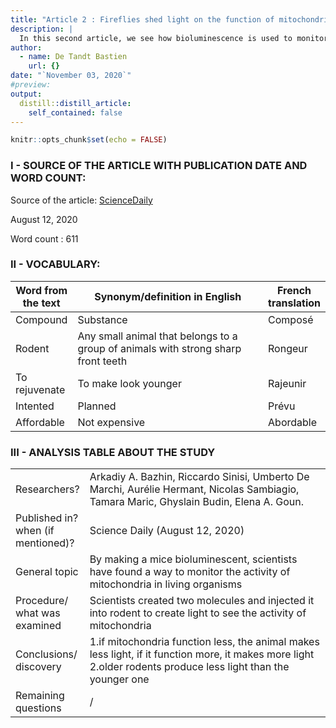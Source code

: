 ```yaml
---
title: "Article 2 : Fireflies shed light on the function of mitochondria"
description: |
  In this second article, we see how bioluminescence is used to monitor the activity of mitochondria.
author:
  - name: De Tandt Bastien
    url: {}
date: "`November 03, 2020`"
#preview: 
output:
  distill::distill_article:
    self_contained: false
---
```


```r
knitr::opts_chunk$set(echo = FALSE)
```

### I - SOURCE OF THE ARTICLE WITH PUBLICATION DATE AND WORD COUNT:

Source of the article: [ScienceDaily](https://www.sciencedaily.com/releases/2020/08/200812201330.htm?fbclid=IwAR2cxYqP-IAodpDLYH04DxwtMSB_FVjPX14euOdPEXqWGyQn3DJA7G-S3og)

August 12, 2020

Word count : 611

### II - VOCABULARY: 

| Word from the text | Synonym/definition in English                                                     | French translation |
|--------------------|-----------------------------------------------------------------------------------|--------------------|
| Compound           | Substance                                                                         | Composé            |
| Rodent             | Any small animal that belongs to a group of animals with strong sharp front teeth | Rongeur            |
| To rejuvenate      | To make look younger                                                              | Rajeunir           |
| Intented           | Planned                                                                           | Prévu              |
| Affordable         | Not expensive                                                                     | Abordable          |


### III - ANALYSIS TABLE ABOUT THE STUDY 

|                                           |                                                                                                                                                                 |
|-------------------------------------------|-----------------------------------------------------------------------------------------------------------------------------------------------------------------|
| Researchers?                              | Arkadiy A. Bazhin, Riccardo Sinisi, Umberto De Marchi, Aurélie Hermant, Nicolas Sambiagio, Tamara Maric, Ghyslain Budin, Elena A. Goun.                         |
|     Published in? when (if mentioned)?    | Science Daily (August 12, 2020)                                                                                                                                 |
| General topic                             | By making a mice bioluminescent, scientists have found a way to monitor the activity of mitochondria in living organisms                                        |
| Procedure/ what was examined              | Scientists created two molecules and injected it into rodent to create light to see the activity of mitochondria                                                |
| Conclusions/ discovery                    | 1.if mitochondria function less, the animal makes less light, if it function more, it makes more light  2.older rodents produce less light than the younger one |
| Remaining questions                       | /                                                                                                                                                               |
